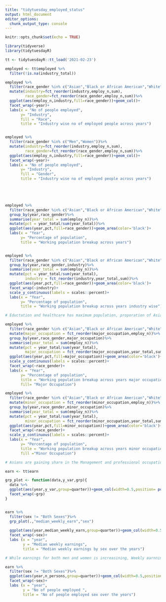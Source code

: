 ```yaml
---
title: "tidytuesday_employed_status"
output: html_document
editor_options: 
  chunk_output_type: console
---
```


```r
knitr::opts_chunk$set(echo = TRUE)
```

```r
library(tidyverse)
library(tidytuesdayR)


```

```r
tt <- tidytuesdayR::tt_load('2021-02-23')

employed <- tt$employed %>%
  filter(!is.na(industry_total))

employed %>%
  filter(race_gender %in% c("Asian","Black or African American","White"))%>%
  mutate(industry=fct_reorder(industry,employ_n,sum),
         race_gender=fct_reorder(race_gender,employ_n,sum))%>%
  ggplot(aes(employ_n,industry,fill=race_gender))+geom_col()+
  facet_wrap(~year)+
  labs(x = "No of people employed",
       y= "Industry",
       fill = "Race",
       title = "Industry wise no of employed people across years")


employed %>%
  filter(race_gender %in% c("Men","Women"))%>%
  mutate(industry=fct_reorder(industry,employ_n,sum),
         race_gender=fct_reorder(race_gender,employ_n,sum))%>%
  ggplot(aes(employ_n,industry,fill=race_gender))+geom_col()+
  facet_wrap(~year)+
  labs(x = "No of people employed",
       y= "Industry",
       fill = "Gender",
       title = "Industry wise no of employed people across years")



  
```

```r

employed %>%
  filter(race_gender %in% c("Asian","Black or African American","White"))%>%
  group_by(year,race_gender)%>%
  summarise(year_total = sum(employ_n))%>%
  mutate(pct = year_total/sum(year_total))%>%
  ggplot(aes(year,pct,fill=race_gender))+geom_area(color='black')+
  labs(x = "Year",
       y= "Percentage of population",
       title = "Working population breakup across years")


employed %>%
  filter(race_gender %in% c("Asian","Black or African American","White"))%>%
  group_by(year,race_gender,industry)%>%
  summarise(year_total = sum(employ_n))%>%
  mutate(pct = year_total/sum(year_total),
         industry = fct_reorder(industry,year_total,sum))%>%
  ggplot(aes(year,pct,fill=race_gender))+geom_area(color='black')+
  facet_wrap(~industry)+
  scale_y_continuous(labels = scales::percent)+
  labs(x = "Year",
       y= "Percentage of population",
       title = "Working population breakup across years industry wise")

# Eductation and healthcare has maximum population, proporation of Asians have been increasing in Professional & Business industry 

```


```r
employed %>% 
  filter(race_gender %in% c("Asian","Black or African American","White"))%>%
  mutate(major_occupation = fct_reorder(major_occupation,employ_n))%>%
  group_by(year,race_gender,major_occupation)%>%
  summarise(year_total = sum(employ_n))%>%
  mutate(pct = year_total/sum(year_total),
         major_occupation = fct_reorder(major_occupation,year_total,sum))%>%
  ggplot(aes(year,pct,fill=major_occupation))+geom_area(color='black')+
  scale_y_continuous(labels = scales::percent)+
  facet_wrap(~race_gender)+
  labs(x = "Year",
       y= "Percentage of population",
       title = "Working population breakup across years major occupation wise",
       fill= "Major Occupation")

employed %>% 
  filter(race_gender %in% c("Asian","Black or African American","White"))%>%
  mutate(minor_occupation = fct_reorder(minor_occupation,employ_n))%>%
  group_by(year,race_gender,minor_occupation)%>%
  summarise(year_total = sum(employ_n))%>%
  mutate(pct = year_total/sum(year_total),
         minor_occupation = fct_reorder(minor_occupation,year_total,sum))%>%
  ggplot(aes(year,pct,fill=minor_occupation))+geom_area(color='black')+
  facet_wrap(~race_gender)+
  scale_y_continuous(labels = scales::percent)+
  labs(x = "Year",
       y= "Percentage of population",
       title = "Working population breakup across years minor occupation wise",
       fill ="Minor Occupation")

# Asians are gaining share in the Management and professional occupation area across industries 


```



```r
earn <- tt$earn

grp_plot <- function(data,y_var,grp){
  data %>%
  ggplot(aes(year,y_var,group=quarter))+geom_col(width=0.5,position= position_dodge(0.7))+
  facet_wrap(~grp)
}


earn %>% 
  filter(sex != "Both Sexes")%>%
  grp_plot(.,"median_weekly_earn","sex")
  
  ggplot(aes(year,median_weekly_earn,group=quarter))+geom_col(width=0.5,position= position_dodge(0.7))+
  facet_wrap(~sex)+
  labs (x = "year",
        y = "Median weekly earnings",
        title = "Median weekly earnings by sex over the years")

# While earnings for both men and women is increasining, Weekly earnnings for Men have always been higher 

earn %>% 
  filter(sex != "Both Sexes")%>%
  ggplot(aes(year,n_persons,group=quarter))+geom_col(width=0.5,position= position_dodge(0.7))+
  facet_wrap(~sex)+
  labs (x = "year",
        y = "No of people employed ",
        title = "No of people employed sex over the years")


```


